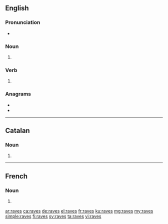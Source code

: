 ==English==

===Pronunciation===
* {{IPA|/ɹeɪvz/|lang=en}}

===Noun===
{{head|en|noun plural form}}

# {{plural of|rave|lang=en}}

===Verb===
{{head|en|verb form}}

# {{en-third-person singular of|rave}}

===Anagrams===
* {{l|en|avers}}
* {{l|en|saver}}

----

==Catalan==

===Noun===
{{head|ca|noun form}}

# {{plural of|rave|lang=ca}}

----

==French==

===Noun===
{{head|fr|noun plural form|g=?}}

# {{plural of|rave|lang=fr}}

[[ar:raves]]
[[ca:raves]]
[[de:raves]]
[[el:raves]]
[[fr:raves]]
[[ku:raves]]
[[mg:raves]]
[[my:raves]]
[[simple:raves]]
[[fi:raves]]
[[sv:raves]]
[[ta:raves]]
[[vi:raves]]
